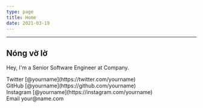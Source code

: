 ```yaml
---
type: page
title: Home
date: 2021-03-19
---
```




---

## Nóng vờ lờ

Hey, I'm a Senior Software Engineer at Company.

<div>
  Twitter [@yourname](https://twitter.com/yourname)
  <br />
  GitHub [@yourname](https://github.com/yourname)
  <br />
  Instagram [@yourname](https://instagram.com/yourname)
  <br />
  Email your@name.com
</div>
